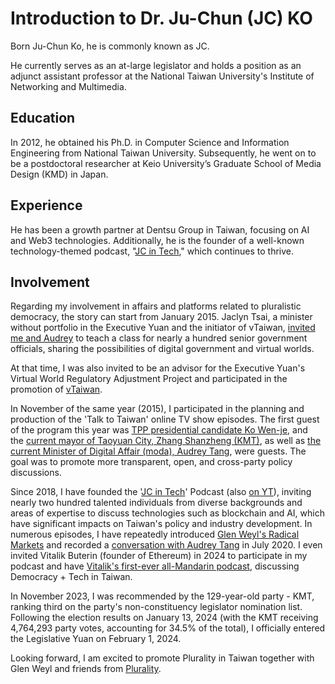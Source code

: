 # Introduction to Dr. Ju-Chun (JC) KO

Born Ju-Chun Ko, he is commonly known as JC.

He currently serves as an at-large legislator and holds a position as an adjunct assistant professor at the National Taiwan University's Institute of Networking and Multimedia.

## Education

In 2012, he obtained his Ph.D. in Computer Science and Information Engineering from National Taiwan University. Subsequently, he went on to be a postdoctoral researcher at Keio University’s Graduate School of Media Design (KMD) in Japan.

## Experience

He has been a growth partner at Dentsu Group in Taiwan, focusing on AI and Web3 technologies. Additionally, he is the founder of a well-known technology-themed podcast, "[JC in Tech](https://podcasts.apple.com/tw/podcast/%E5%AF%B6%E5%8D%9A%E6%9C%8B%E5%8F%8B%E8%AA%AA/id1484923390)," which continues to thrive.

## Involvement

Regarding my involvement in affairs and platforms related to pluralistic democracy, the story can start from January 2015. Jaclyn Tsai, a minister without portfolio in the Executive Yuan and the initiator of vTaiwan, [invited me and Audrey](https://www.youtube.com/live/kcA3O_6p61k?si=hinBouBNw5Sjzb6E) to teach a class for nearly a hundred senior government officials, sharing the possibilities of digital government and virtual worlds.

At that time, I was also invited to be an advisor for the Executive Yuan's Virtual World Regulatory Adjustment Project and participated in the promotion of [vTaiwan](https://vTaiwan.tw).

In November of the same year (2015), I participated in the planning and production of the 'Talk to Taiwan' online TV show episodes. The first guest of the program this year was [TPP presidential candidate Ko Wen-je](https://www.facebook.com/talkto.tw/videos/644207609015622/?mibextid=rS40aB7S9Ucbxw6v), and the [current mayor of Taoyuan City, Zhang Shanzheng (KMT)](https://www.facebook.com/talkto.tw/videos/708509565918759/?mibextid=rS40aB7S9Ucbxw6v), as well as [the current Minister of Digital Affair (moda), Audrey Tang](https://www.facebook.com/talkto.tw/videos/968165243286522/?mibextid=rS40aB7S9Ucbxw6v), were guests. The goal was to promote more transparent, open, and cross-party policy discussions.

Since 2018, I have founded the '[JC in Tech](https://podcasts.apple.com/tw/podcast/%E5%AF%B6%E5%8D%9A%E6%9C%8B%E5%8F%8B%E8%AA%AA/id1484923390)' Podcast (also [on YT](https://youtube.com/@dAAAb)), inviting nearly two hundred talented individuals from diverse backgrounds and areas of expertise to discuss technologies such as blockchain and AI, which have significant impacts on Taiwan's policy and industry development. In numerous episodes, I have repeatedly introduced [Glen Weyl's Radical Markets](https://www.youtube.com/watch?v=updFgcGXKK4) and recorded a [conversation with Audrey Tang](https://www.youtube.com/watch?v=FVA1I4AIOck) in July 2020. I even invited Vitalik Buterin (founder of Ethereum) in 2024 to participate in my podcast and have [Vitalik's first-ever all-Mandarin podcast](https://www.youtube.com/watch?v=7uSgOOgyV4g), discussing Democracy + Tech in Taiwan.

In November 2023, I was recommended by the 129-year-old party - KMT, ranking third on the party's non-constituency legislator nomination list. Following the election results on January 13, 2024 (with the KMT receiving 4,764,293 party votes, accounting for 34.5% of the total), I officially entered the Legislative Yuan on February 1, 2024.

Looking forward, I am excited to promote Plurality in Taiwan together with Glen Weyl and friends from [Plurality](../act/plurality).
